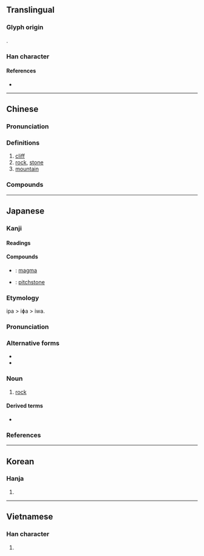 {{character info/new}}
{{also|巖|礹|巗|碞|嵒|嵓}}
==Translingual==

===Glyph origin===
{{Han compound|山|石|ls=ic}}.

===Han character===
{{Han char|rn=46|rad=山|as=05|sn=8|four=22601|canj=UMR|ids=⿱山石}}

====References====
* {{Han ref|kx=0309.190|dkj=07985|dj=0609.130|hdz=10766.070|uh=5CA9|ud=23721|bh=A9A5|bd=43429}}

----

==Chinese==
{{zh-forms}}

===Pronunciation===
{{zh-pron
|m=yán
|c=ngaam4
|mn=qz,tw,xm,zz:gâm/twv,xm,zz:giâm
|mc=y
|oc=y
|ma=
|cat=n
}}

===Definitions===
{{zh-hanzi}}

# [[cliff]]
# [[rock]], [[stone]]
# [[mountain]]

===Compounds===
{{zh-der|偉晶岩|冰岩|冰磧岩|凝灰岩|噴出岩|大岩桐|安山岩|岩圈|岩基|岩壁|岩層|岩岸|岩床|岩心|岩棉|岩洞|岩溶|岩漿|岩石|岩石圈|岩石學|岩礁|岩羊|岩脈|岩鹽|巉岩|懸岩|攀岩|斑岩|板岩|水成岩|沉積岩|油頁岩|泥板岩|流紋岩|深成岩|火山岩|火成岩|熔岩|片岩|片麻岩|玄武岩|玢岩|瘦岩岩|白雲岩|石灰岩|石英岩|矽質岩|砂岩|硬頁岩|磨變岩|礁岩|礫岩|粒變岩|粗面岩|粘板岩|結晶岩|膨土岩|花崗岩|角礫岩|角頁岩|輝綠岩|輝長岩|頁岩|骨岩岩|黑曜岩}}

----

==Japanese==

===Kanji===
{{ja-kanji|grade=2|rs=山05}}

====Readings====
{{ja-readings
|goon=げん
|kanon=がん
|kun=いわ-<いは-
}}

====Compounds====
{{der-top|Compounds}}
* {{ja-r|岩漿|がんしょう}}: [[magma]]
* {{ja-r|松脂岩|しょうしがん}}: [[pitchstone]]
{{der-bottom}}

===Etymology===
{{ja-kanjitab|いわ|yomi=k}}
ipa > iɸa > iwa.

===Pronunciation===
{{ja-pron|yomi=k|いわ|acc=2|acc_ref=DJR,NHK}}

===Alternative forms===
* {{l|ja|巌}}
* {{l|ja|磐}}

===Noun===
{{ja-noun|いわ|hhira=いは}}

# [[rock]]

====Derived terms====
{{der-top}}
* {{ja-r|巌|いわお}}
{{der-bottom}}

===References===
<references/>

----

==Korean==

===Hanja===
{{ko-hanja|hangeul=암|rv=am|mr=am}}

# {{defn|lang=ko|sort=山05}}

----

==Vietnamese==

===Han character===
{{vi-hantu|[[nham]], [[nhàm]], [[nhem]]|rs=山05}}

# {{defn|lang=vi|sort=山05}}